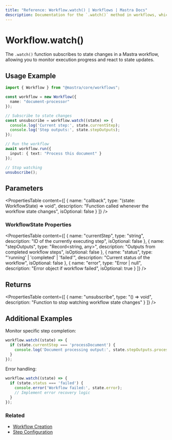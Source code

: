 ```yaml
---
title: "Reference: Workflow.watch() | Workflows | Mastra Docs"
description: Documentation for the `.watch()` method in workflows, which monitors the status of a workflow run.
---
```


# Workflow.watch()

The `.watch()` function subscribes to state changes in a Mastra workflow, allowing you to monitor execution progress and react to state updates.

## Usage Example

```typescript
import { Workflow } from "@mastra/core/workflows";

const workflow = new Workflow({
  name: "document-processor"
});

// Subscribe to state changes
const unsubscribe = workflow.watch((state) => {
  console.log('Current step:', state.currentStep);
  console.log('Step outputs:', state.stepOutputs);
});

// Run the workflow
await workflow.run({
  input: { text: "Process this document" }
});

// Stop watching
unsubscribe();
```

## Parameters

<PropertiesTable
  content={[
    {
      name: "callback",
      type: "(state: WorkflowState) => void",
      description: "Function called whenever the workflow state changes",
      isOptional: false
    }
  ]}
/>

### WorkflowState Properties

<PropertiesTable
  content={[
    {
      name: "currentStep",
      type: "string",
      description: "ID of the currently executing step",
      isOptional: false
    },
    {
      name: "stepOutputs",
      type: "Record<string, any>",
      description: "Outputs from completed workflow steps",
      isOptional: false
    },
    {
      name: "status",
      type: "'running' | 'completed' | 'failed'",
      description: "Current status of the workflow",
      isOptional: false
    },
    {
      name: "error",
      type: "Error | null",
      description: "Error object if workflow failed",
      isOptional: true
    }
  ]}
/>

## Returns

<PropertiesTable
  content={[
    {
      name: "unsubscribe",
      type: "() => void",
      description: "Function to stop watching workflow state changes"
    }
  ]}
/>

## Additional Examples

Monitor specific step completion:

```typescript
workflow.watch((state) => {
  if (state.currentStep === 'processDocument') {
    console.log('Document processing output:', state.stepOutputs.processDocument);
  }
});
```

Error handling:

```typescript
workflow.watch((state) => {
  if (state.status === 'failed') {
    console.error('Workflow failed:', state.error);
    // Implement error recovery logic
  }
});
```

### Related

- [Workflow Creation](/docs/reference/workflows/createRun)
- [Step Configuration](/docs/reference/workflows/step-class)

